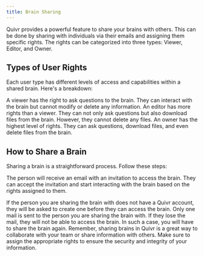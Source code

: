 ```yaml
---
title: Brain Sharing
---
```


Quivr provides a powerful feature to share your brains with others. This can be done by sharing with individuals via their emails and assigning them specific rights. The rights can be categorized into three types: Viewer, Editor, and Owner.

## Types of User Rights

Each user type has different levels of access and capabilities within a shared brain. Here's a breakdown:

<CardGroup cols={3}>
<Card title="Viewer" icon="eye">
A viewer has the right to ask questions to the brain. They can interact with the brain but cannot modify or delete any information.
</Card>

<Card title="Editor" icon="pen">
  An editor has more rights than a viewer. They can not only ask questions but
  also download files from the brain. However, they cannot delete any files.
</Card>

<Card title="Owner" icon="user-crown">
An owner has the highest level of rights. They can ask questions, download files, and even delete files from the brain.
</Card>
</CardGroup>

## How to Share a Brain

Sharing a brain is a straightforward process. Follow these steps:

<Steps>
<Step title="Go to Brain Studio"></Step>

<Step title="Choose the brain that you want to share"></Step>

<Step title="Click on People Tab"></Step>

<Step title="Enter the email address and choose a role."></Step>

<Step title="Send the invitation"></Step>
</Steps>

The person will receive an email with an invitation to access the brain. They can accept the invitation and start interacting with the brain based on the rights assigned to them.

<Tip>
  If the person you are sharing the brain with does not have a Quivr account,
  they will be asked to create one before they can access the brain.
</Tip>
<Warning>
  Only one mail is sent to the person you are sharing the brain with. If they
  lose the mail, they will not be able to access the brain. In such a case, you
  will have to share the brain again.
</Warning>
<Info>
  Remember, sharing brains in Quivr is a great way to collaborate with your team
  or share information with others. Make sure to assign the appropriate rights
  to ensure the security and integrity of your information.
</Info>

<Snippet file="commercial.mdx" />
